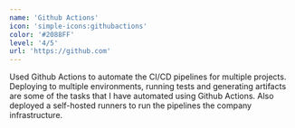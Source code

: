 ```yaml
---
name: 'Github Actions'
icon: 'simple-icons:githubactions'
color: '#2088FF'
level: '4/5'
url: 'https://github.com'
---
```

Used Github Actions to automate the CI/CD pipelines for multiple projects. 
Deploying to multiple environments, running tests and generating artifacts are some of the tasks that I have automated using Github Actions.
Also deployed a self-hosted runners to run the pipelines the company infrastructure.
